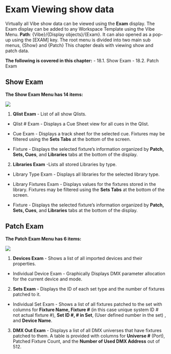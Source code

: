 # Exam Viewing show data

Virtually all Vibe show data can be viewed using the **Exam** display. The Exam display can be added to any Workspace Template using the Vibe Menu. **Path**: {Vibe}/{Display objects}/{Exam}. It can also opened as a pop-up using the [EXAM] key. The root menu is divided into two main sub menus, {Show} and {Patch} This chapter deals with viewing show and patch data.

**The following is covered in this chapter:**
- 18.1. Show Exam
- 18.2. Patch Exam


## Show Exam



**The Show Exam Menu has 14 items:**

![](https://files.gitbook.com/v0/b/gitbook-x-prod.appspot.com/o/spaces%2F3kS90tLsADGm1ocbe7q9%2Fuploads%2FXkVlOh2YuM0Crfe6zchJ%2Fimage.png?alt=media&token=2c7afc7e-ab83-4c9e-bade-e12eed406da5)

1.  **Qlist Exam** - List of all show Qlists.
    

-   Qlist # Exam - Displays a Cue Sheet view for all cues in the Qlist.
    
-   Cue Exam - Displays a track sheet for the selected cue. Fixtures may be filtered using the **Sets Tabs** at the bottom of the screen.
    
-   Fixture - Displays the selected fixture's information organized by **Patch, Sets, Cues**, and **Libraries** tabs at the bottom of the display.
    

2. **Libraries Exam** -Lists all stored Libraries by type.

-   Library Type Exam - Displays all libraries for the selected library type.
    
-   Library Fixtures Exam - Displays values for the fixtures stored in the library. Fixtures may be filtered using the **Sets Tabs** at the bottom of the screen.
    
-   Fixture - Displays the selected fixture's information organized by **Patch, Sets, Cues**, and **Libraries** tabs at the bottom of the display.



## Patch Exam





**The Patch Exam Menu has 6 items:**

![](https://files.gitbook.com/v0/b/gitbook-x-prod.appspot.com/o/spaces%2F3kS90tLsADGm1ocbe7q9%2Fuploads%2Fg44oF5VnHAFKlgchByKH%2Fimage.png?alt=media&token=1ff7ac43-85c3-49ae-9d7e-7e8e56121b16)

1.  **Devices Exam** - Shows a list of all imported devices and their properties.
    

-   Individual Device Exam - Graphically Displays DMX parameter allocation for the current device and mode.
    

2. **Sets Exam** - Displays the ID of each set type and the number of fixtures patched to it.

-   Individual Set Exam - Shows a list of all fixtures patched to the set with columns for **Fixture Name, Fixture #** (in this case unique system ID # not actual fixture #), **Set ID #, # in Set**, (User defined number in the set) , and **Device Name**.
    

3. **DMX Out Exam** - Displays a list of all DMX universes that have fixtures patched to them. A table is provided with columns for **Universe #** (Port), Patched Fixture Count, and the **Number of Used DMX Address** out of 512.

